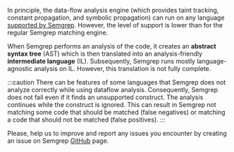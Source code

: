 In principle, the data-flow analysis engine (which provides taint tracking, constant propagation, and symbolic propagation) can run on any language [supported by Semgrep](/docs/supported-languages). However, the level of support is lower than for the regular Semgrep matching engine.

When Semgrep performs an analysis of the code, it creates an **abstract syntax tree** (AST) which is then translated into an analysis-friendly **intermediate language** (IL). Subsequently, Semgrep runs mostly language-agnostic analysis on IL. However, this translation is not fully complete.

:::caution
There can be features of some languages that Semgrep does not analyze correctly while using dataflow analysis. Consequently, Semgrep does not fail even if it finds an unsupported construct. The analysis continues while the construct is ignored. This can result in Semgrep not matching some code that should be matched (false negatives) or matching a code that should not be matched (false positives).
:::

Please, help us to improve and report any issues you encounter by creating an issue on Semgrep [GitHub](https://github.com/semgrep/semgrep/issues/new/choose) page.
